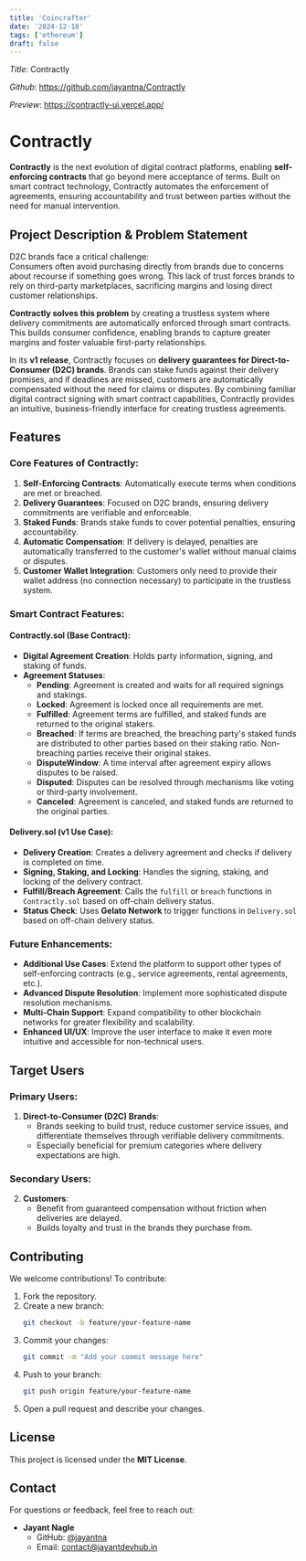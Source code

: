 ```yaml
---
title: 'Coincrafter'
date: '2024-12-18'
tags: ['ethereum']
draft: false
---
```


_Title_: Contractly

_Github_: https://github.com/jayantna/Contractly

_Preview_: https://contractly-ui.vercel.app/

# Contractly

**Contractly** is the next evolution of digital contract platforms, enabling **self-enforcing contracts** that go beyond mere acceptance of terms. Built on smart contract technology, Contractly automates the enforcement of agreements, ensuring accountability and trust between parties without the need for manual intervention.

## Project Description & Problem Statement

D2C brands face a critical challenge:  
Consumers often avoid purchasing directly from brands due to concerns about recourse if something goes wrong. This lack of trust forces brands to rely on third-party marketplaces, sacrificing margins and losing direct customer relationships.

**Contractly solves this problem** by creating a trustless system where delivery commitments are automatically enforced through smart contracts. This builds consumer confidence, enabling brands to capture greater margins and foster valuable first-party relationships.

In its **v1 release**, Contractly focuses on **delivery guarantees for Direct-to-Consumer (D2C) brands**. Brands can stake funds against their delivery promises, and if deadlines are missed, customers are automatically compensated without the need for claims or disputes. By combining familiar digital contract signing with smart contract capabilities, Contractly provides an intuitive, business-friendly interface for creating trustless agreements.

## Features

### Core Features of Contractly:

1. **Self-Enforcing Contracts**: Automatically execute terms when conditions are met or breached.
2. **Delivery Guarantees**: Focused on D2C brands, ensuring delivery commitments are verifiable and enforceable.
3. **Staked Funds**: Brands stake funds to cover potential penalties, ensuring accountability.
4. **Automatic Compensation**: If delivery is delayed, penalties are automatically transferred to the customer's wallet without manual claims or disputes.
5. **Customer Wallet Integration**: Customers only need to provide their wallet address (no connection necessary) to participate in the trustless system.

### Smart Contract Features:

#### **Contractly.sol** (Base Contract):

- **Digital Agreement Creation**: Holds party information, signing, and staking of funds.
- **Agreement Statuses**:
  - **Pending**: Agreement is created and waits for all required signings and stakings.
  - **Locked**: Agreement is locked once all requirements are met.
  - **Fulfilled**: Agreement terms are fulfilled, and staked funds are returned to the original stakers.
  - **Breached**: If terms are breached, the breaching party's staked funds are distributed to other parties based on their staking ratio. Non-breaching parties receive their original stakes.
  - **DisputeWindow**: A time interval after agreement expiry allows disputes to be raised.
  - **Disputed**: Disputes can be resolved through mechanisms like voting or third-party involvement.
  - **Canceled**: Agreement is canceled, and staked funds are returned to the original parties.

#### **Delivery.sol** (v1 Use Case):

- **Delivery Creation**: Creates a delivery agreement and checks if delivery is completed on time.
- **Signing, Staking, and Locking**: Handles the signing, staking, and locking of the delivery contract.
- **Fulfill/Breach Agreement**: Calls the `fulfill` or `breach` functions in `Contractly.sol` based on off-chain delivery status.
- **Status Check**: Uses **Gelato Network** to trigger functions in `Delivery.sol` based on off-chain delivery status.

### Future Enhancements:

- **Additional Use Cases**: Extend the platform to support other types of self-enforcing contracts (e.g., service agreements, rental agreements, etc.).
- **Advanced Dispute Resolution**: Implement more sophisticated dispute resolution mechanisms.
- **Multi-Chain Support**: Expand compatibility to other blockchain networks for greater flexibility and scalability.
- **Enhanced UI/UX**: Improve the user interface to make it even more intuitive and accessible for non-technical users.

## Target Users

### Primary Users:

1. **Direct-to-Consumer (D2C) Brands**:
   - Brands seeking to build trust, reduce customer service issues, and differentiate themselves through verifiable delivery commitments.
   - Especially beneficial for premium categories where delivery expectations are high.

### Secondary Users:

2. **Customers**:
   - Benefit from guaranteed compensation without friction when deliveries are delayed.
   - Builds loyalty and trust in the brands they purchase from.

## Contributing

We welcome contributions! To contribute:

1. Fork the repository.
2. Create a new branch:
   ```bash
   git checkout -b feature/your-feature-name
   ```
3. Commit your changes:
   ```bash
   git commit -m "Add your commit message here"
   ```
4. Push to your branch:
   ```bash
   git push origin feature/your-feature-name
   ```
5. Open a pull request and describe your changes.

## License

This project is licensed under the **MIT License**.

## Contact

For questions or feedback, feel free to reach out:

- **Jayant Nagle**
  - GitHub: [@jayantna](https://github.com/jayantna)
  - Email: [contact@jayantdevhub.in](mailto:contact@jayantdevhub.in)
